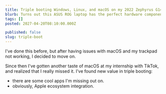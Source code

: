 ```yaml
---
title: Triple booting Windows, Linux, and macOS on my 2022 Zephyrus G14
blurb: Turns out this ASUS ROG laptop has the perfect hardware components for me to bare metal boot all three operating systems.
tags: []
posted: 2027-04-20T08:10:00.000Z

published: false
slug: triple-boot
---
```


I've done this before, but after having issues with macOS and my trackpad not working, I decided to move on.

Since then I've gotten another taste of macOS at my internship with TikTok, and realized that I really missed it. I've found new value in triple booting:

- there are some cool apps I'm missing out on.
- obviously, Apple ecosystem integration.
